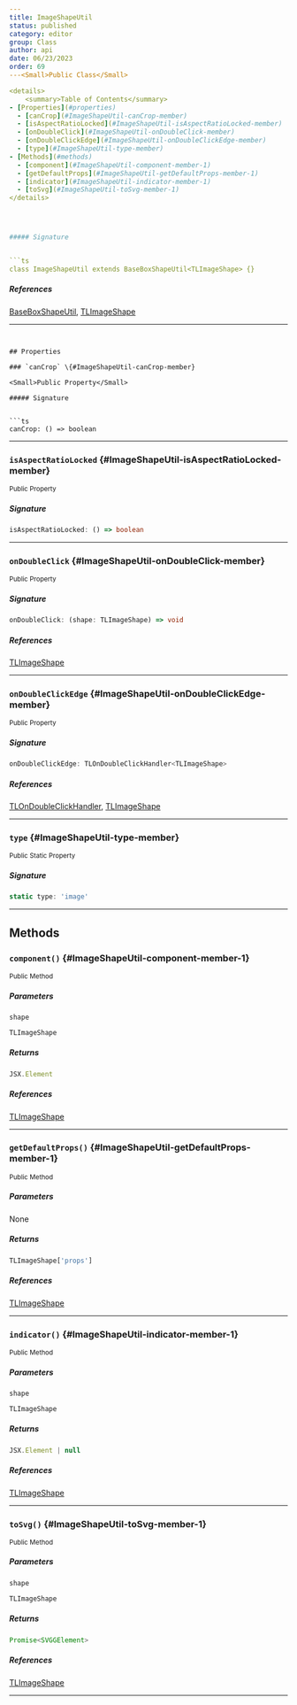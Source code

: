 ```yaml
---
title: ImageShapeUtil
status: published
category: editor
group: Class
author: api
date: 06/23/2023
order: 69
---<Small>Public Class</Small>

<details>
	<summary>Table of Contents</summary>
- [Properties](#properties)
  - [canCrop](#ImageShapeUtil-canCrop-member)
  - [isAspectRatioLocked](#ImageShapeUtil-isAspectRatioLocked-member)
  - [onDoubleClick](#ImageShapeUtil-onDoubleClick-member)
  - [onDoubleClickEdge](#ImageShapeUtil-onDoubleClickEdge-member)
  - [type](#ImageShapeUtil-type-member)
- [Methods](#methods)
  - [component](#ImageShapeUtil-component-member-1)
  - [getDefaultProps](#ImageShapeUtil-getDefaultProps-member-1)
  - [indicator](#ImageShapeUtil-indicator-member-1)
  - [toSvg](#ImageShapeUtil-toSvg-member-1)
</details>




##### Signature


```ts
class ImageShapeUtil extends BaseBoxShapeUtil<TLImageShape> {}
```

##### References

[BaseBoxShapeUtil](/gen/editor/BaseBoxShapeUtil-class), [TLImageShape](/gen/tlschema/TLImageShape-type)

---
```


## Properties

### `canCrop` \{#ImageShapeUtil-canCrop-member}

<Small>Public Property</Small>

##### Signature


```ts
canCrop: () => boolean
```

---

### `isAspectRatioLocked` \{#ImageShapeUtil-isAspectRatioLocked-member}

<Small>Public Property</Small>

##### Signature


```ts
isAspectRatioLocked: () => boolean
```

---

### `onDoubleClick` \{#ImageShapeUtil-onDoubleClick-member}

<Small>Public Property</Small>

##### Signature


```ts
onDoubleClick: (shape: TLImageShape) => void
```

##### References

[TLImageShape](/gen/tlschema/TLImageShape-type)

---

### `onDoubleClickEdge` \{#ImageShapeUtil-onDoubleClickEdge-member}

<Small>Public Property</Small>

##### Signature


```ts
onDoubleClickEdge: TLOnDoubleClickHandler<TLImageShape>
```

##### References

[TLOnDoubleClickHandler](/gen/editor/TLOnDoubleClickHandler-type), [TLImageShape](/gen/tlschema/TLImageShape-type)

---

### `type` \{#ImageShapeUtil-type-member}

<Small>Public Static Property</Small>

##### Signature


```ts
static type: 'image'
```

---

## Methods

### `component()` \{#ImageShapeUtil-component-member-1}

<Small>Public Method</Small>

##### Parameters


<ParametersTable>

<ParametersTableRow>
<ParametersTableName>

`shape`

</ParametersTableName>
<ParametersTableDescription>

```ts
TLImageShape
```



</ParametersTableDescription>
</ParametersTableRow>
</ParametersTable>

##### Returns


```ts
JSX.Element
```

##### References

[TLImageShape](/gen/tlschema/TLImageShape-type)

---

### `getDefaultProps()` \{#ImageShapeUtil-getDefaultProps-member-1}

<Small>Public Method</Small>

##### Parameters


None

##### Returns


```ts
TLImageShape['props']
```

##### References

[TLImageShape](/gen/tlschema/TLImageShape-type)

---

### `indicator()` \{#ImageShapeUtil-indicator-member-1}

<Small>Public Method</Small>

##### Parameters


<ParametersTable>

<ParametersTableRow>
<ParametersTableName>

`shape`

</ParametersTableName>
<ParametersTableDescription>

```ts
TLImageShape
```



</ParametersTableDescription>
</ParametersTableRow>
</ParametersTable>

##### Returns


```ts
JSX.Element | null
```

##### References

[TLImageShape](/gen/tlschema/TLImageShape-type)

---

### `toSvg()` \{#ImageShapeUtil-toSvg-member-1}

<Small>Public Method</Small>

##### Parameters


<ParametersTable>

<ParametersTableRow>
<ParametersTableName>

`shape`

</ParametersTableName>
<ParametersTableDescription>

```ts
TLImageShape
```



</ParametersTableDescription>
</ParametersTableRow>
</ParametersTable>

##### Returns


```ts
Promise<SVGGElement>
```

##### References

[TLImageShape](/gen/tlschema/TLImageShape-type)

---

